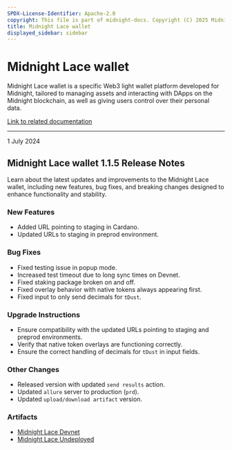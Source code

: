 ```yaml
---
SPDX-License-Identifier: Apache-2.0
copyright: This file is part of midnight-docs. Copyright (C) 2025 Midnight Foundation. Licensed under the Apache License, Version 2.0 (the "License"); You may not use this file except in compliance with the License. You may obtain a copy of the License at http://www.apache.org/licenses/LICENSE-2.0 Unless required by applicable law or agreed to in writing, software distributed under the License is distributed on an "AS IS" BASIS, WITHOUT WARRANTIES OR CONDITIONS OF ANY KIND, either express or implied. See the License for the specific language governing permissions and limitations under the License.
title: Midnight Lace wallet
displayed_sidebar: sidebar
---
```


# Midnight Lace wallet

Midnight Lace wallet is a specific Web3 light wallet platform developed for Midnight, tailored to managing assets and interacting with DApps on the Midnight blockchain, as well as giving users control over their personal data.

[Link to related documentation](https://www.lace.io/)

---

<div 
  style={{
    marginTop: '0',
    fontSize: '1rem',
    fontWeight: 'normal',
    marginBottom: '0.5rem'
  }}
>
  1 July 2024
</div>

## Midnight Lace wallet 1.1.5 Release Notes

Learn about the latest updates and improvements to the Midnight Lace wallet, including new features, bug fixes, and breaking changes designed to enhance functionality and stability.

### New Features

- Added URL pointing to staging in Cardano.  
- Updated URLs to staging in preprod environment.  

### Bug Fixes

- Fixed testing issue in popup mode.  
- Increased test timeout due to long sync times on Devnet.  
- Fixed staking package broken on and off.  
- Fixed overlay behavior with native tokens always appearing first.  
- Fixed input to only send decimals for `tDust`.  

### Upgrade Instructions

- Ensure compatibility with the updated URLs pointing to staging and preprod environments.  
- Verify that native token overlays are functioning correctly.  
- Ensure the correct handling of decimals for `tDust` in input fields.  

### Other Changes

- Released version with updated `send results` action.  
- Updated `allure` server to production (`prd`).  
- Updated `upload/download artifact` version.  

### Artifacts

- [Midnight Lace Devnet](https://raw.githubusercontent.com/midnight-ntwrk/releases/gh-pages/artifacts/wallet/midnight-lace-1.1.5/midnight-lace-1.1.5-devnet.zip)
- [Midnight Lace Undeployed](https://raw.githubusercontent.com/midnight-ntwrk/releases/gh-pages/artifacts/wallet/midnight-lace-1.1.5/midnight-lace-1.1.5-undeployed.zip)




